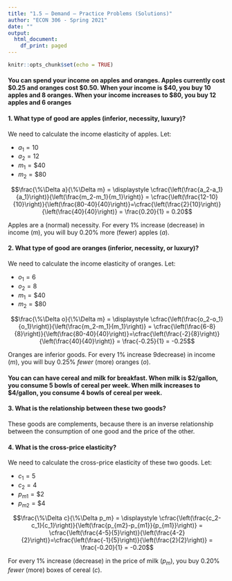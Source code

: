 ```yaml
---
title: "1.5 — Demand — Practice Problems (Solutions)"
author: "ECON 306 - Spring 2021"
date: ""
output:
  html_document:
    df_print: paged
---
```


```r
knitr::opts_chunk$set(echo = TRUE)
```

#### You can spend your income on apples and oranges. Apples currently cost $0.25 and oranges cost $0.50. When your income is $40, you buy 10 apples and 8 oranges. When your income increases to $80, you buy 12 apples and 6 oranges

#### 1. What type of good are apples (inferior, necessity, luxury)?

We need to calculate the income elasticity of apples. Let:

- $a_1 = 10$
- $a_2 = 12$
- $m_1 = \$40$
- $m_2 = \$80$

$$\frac{\%\Delta a}{\%\Delta m} = \displaystyle \cfrac{\left(\frac{a_2-a_1}{a_1}\right)}{\left(\frac{m_2-m_1}{m_1}\right)} = \cfrac{\left(\frac{12-10}{10}\right)}{\left(\frac{80-40}{40}\right)}=\cfrac{\left(\frac{2}{10}\right)}{\left(\frac{40}{40}\right)} = \frac{0.20}{1} = 0.20$$

Apples are a (normal) necessity. For every 1% increase (decrease) in income $(m)$, you will buy 0.20% more (fewer) apples $(a)$.

#### 2. What type of good are oranges (inferior, necessity, or luxury)?

We need to calculate the income elasticity of oranges. Let:

- $o_1 = 6$
- $o_2 = 8$
- $m_1 = \$40$
- $m_2 = \$80$

$$\frac{\%\Delta o}{\%\Delta m} = \displaystyle \cfrac{\left(\frac{o_2-o_1}{o_1}\right)}{\left(\frac{m_2-m_1}{m_1}\right)} = \cfrac{\left(\frac{6-8}{8}\right)}{\left(\frac{80-40}{40}\right)}=\cfrac{\left(\frac{-2}{8}\right)}{\left(\frac{40}{40}\right)} = \frac{-0.25}{1} = -0.25$$

Oranges are inferior goods. For every 1% increase 9decrease) in income $(m)$, you will buy 0.25% *fewer* (more) oranges $(o)$.

#### You can can have cereal and milk for breakfast. When milk is $2/gallon, you consume 5 bowls of cereal per week. When milk increases to $4/gallon, you consume 4 bowls of cereal per week.

#### 3. What is the relationship between these two goods?

These goods are complements, because there is an inverse relationship between the consumption of one good and the price of the other. 

#### 4. What is the cross-price elasticity? 

We need to calculate the cross-price elasticity of these two goods. Let:

- $c_1 = 5$
- $c_2 = 4$
- $p_{m1} = \$2$
- $p_{m2} = \$4$

$$\frac{\%\Delta c}{\%\Delta p_m} = \displaystyle \cfrac{\left(\frac{c_2-c_1}{c_1}\right)}{\left(\frac{p_{m2}-p_{m1}}{p_{m1}}\right)} = \cfrac{\left(\frac{4-5}{5}\right)}{\left(\frac{4-2}{2}\right)}=\cfrac{\left(\frac{-1}{5}\right)}{\left(\frac{2}{2}\right)} = \frac{-0.20}{1} = -0.20$$

For every 1% increase (decrease) in the price of milk $(p_m)$, you buy 0.20% *fewer* (more) boxes of cereal $(c)$.
